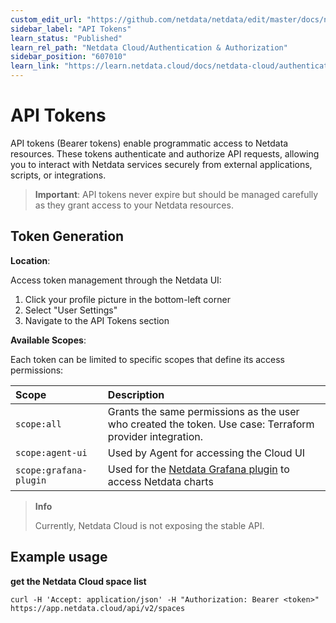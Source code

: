 ```yaml
---
custom_edit_url: "https://github.com/netdata/netdata/edit/master/docs/netdata-cloud/authentication-and-authorization/api-tokens.md"
sidebar_label: "API Tokens"
learn_status: "Published"
learn_rel_path: "Netdata Cloud/Authentication & Authorization"
sidebar_position: "607010"
learn_link: "https://learn.netdata.cloud/docs/netdata-cloud/authentication-&-authorization/api-tokens"
---
```


# API Tokens

API tokens (Bearer tokens) enable programmatic access to Netdata resources. These tokens authenticate and authorize API requests, allowing you to interact with Netdata services securely from external applications, scripts, or integrations.

> **Important**: API tokens never expire but should be managed carefully as they grant access to your Netdata resources.

## Token Generation

**Location**:

Access token management through the Netdata UI:

1. Click your profile picture in the bottom-left corner
2. Select "User Settings"
3. Navigate to the API Tokens section

**Available Scopes**:

Each token can be limited to specific scopes that define its access permissions:

| Scope                  | Description                                                                                                                                        |
|:-----------------------|:---------------------------------------------------------------------------------------------------------------------------------------------------|
| `scope:all`            | Grants the same permissions as the user who created the token. Use case: Terraform provider integration.                                           |
| `scope:agent-ui`       | Used by Agent for accessing the Cloud UI                                                                                                           |
| `scope:grafana-plugin` | Used for the [Netdata Grafana plugin](/docs/dashboards-and-charts/grafana-plugin) to access Netdata charts |

> **Info**
>
> Currently, Netdata Cloud is not exposing the stable API.

## Example usage

**get the Netdata Cloud space list**

```console
curl -H 'Accept: application/json' -H "Authorization: Bearer <token>" https://app.netdata.cloud/api/v2/spaces
```
